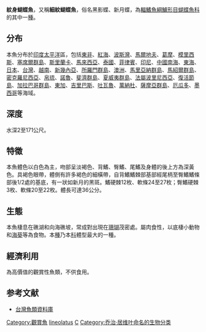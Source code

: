 {{Speciesbox
| name = 紋身蝴蝶魚
| image = Chaetodon lineolatus.jpg
| image_width = 250px
| status = LC
| status_system = IUCN3.1
| genus = Chaetodon
| species = lineolatus
| authority = [[Cuvier|Cuvier]], 1831
| synonyms = *''Chaetodon lunatus''<br /><small>Cuvier, 1831</small>
*''Tetragonoptrus lineolatus''<br /><small>Cuvier, 1831</small>
*''Anisochaetodon lineolatus''<br /><small>Cuvier, 1831</small>
*''Chaetodon tallii''<br /><small>Bleeker, 1854</small>
}}
'''紋身蝴蝶魚'''，又稱'''細紋蝴蝶魚'''，俗名黑影蝶、新月蝶，為[[輻鰭魚綱|輻鰭魚綱]][[鱸形目|鱸形目]][[蝴蝶魚科|蝴蝶魚科]]的其中一[[種|種]]。

==分布==
本魚分布於[[印度|印度]][[太平洋|太平洋]]區，包括[[東非|東非]]、[[紅海|紅海]]、[[波斯灣|波斯灣]]、[[馬爾地夫|馬爾地夫]]、[[葛摩|葛摩]]、[[模里西斯|模里西斯]]、[[塞席爾群島|塞席爾群島]]、[[斯里蘭卡|斯里蘭卡]]、[[馬來西亞|馬來西亞]]、[[泰國|泰國]]、[[菲律賓|菲律賓]]、[[印尼|印尼]]、[[中國|中國]][[南海|南海]]、[[東海|東海]]、[[日本|日本]]、[[台灣|台灣]]、[[越南|越南]]、[[新幾內亞|新幾內亞]]、[[所羅門群島|所羅門群島]]、[[澳洲|澳洲]]、[[馬里亞納群島|馬里亞納群島]]、[[馬紹爾群島|馬紹爾群島]]、[[密克羅尼西亞|密克羅尼西亞]]、[[帛琉|帛琉]]、[[諾魯|諾魯]]、[[斐濟群島|斐濟群島]]、[[夏威夷群島|夏威夷群島]]、[[法屬波里尼西亞|法屬波里尼西亞]]、[[復活節島|復活節島]]、[[加拉巴哥群島|加拉巴哥群島]]、[[東加|東加]]、[[吉里巴斯|吉里巴斯]]、[[吐瓦魯|吐瓦魯]]、[[萬納杜|萬納杜]]、[[薩摩亞群島|薩摩亞群島]]、[[厄瓜多|厄瓜多]]、[[墨西哥|墨西哥]]等海域。

==深度==
水深2至171公尺。

==特徵==
本魚體色以白色為主，吻部呈淡褐色、背鰭、臀鰭、尾鰭及身體的後上方為深黃色。具褐色眼帶，體側有許多褐色的細橫帶，自背鰭鰭棘部基部經尾柄至臀鰭鰭條部後1/2處的基底，有一狀如新月的黑斑。鰭硬棘12枚、軟條24至27枚；臀鰭硬棘3枚、軟條20至22枚。體長可達36公分。

==生態==
本魚棲息在礁湖和向海礁坡，常成對出現在[[珊瑚|珊瑚]]茂密處。屬肉食性，以底棲小動物和[[海葵|海葵]]等為食物。本[[種|種]]乃本[[科|科]]體型最大的一種。

==經濟利用==
為高價值的觀賞性魚類，不供食用。

==参考文献==
*[http://fishdb.sinica.edu.tw/ 台灣魚類資料庫] {{Wayback|url=http://fishdb.sinica.edu.tw/ |date=20160304193340 }}
{{Taxonbar|from=Q1147338}}

[[Category:觀賞魚|Category:觀賞魚]]
[[Category:蝴蝶魚屬|lineolatus]]
[[Category:1831年描述的魚類|C]]
[[Category:乔治·居维叶命名的生物分类|Category:乔治·居维叶命名的生物分类]]